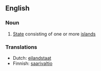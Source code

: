 ==English==

===Noun===
{{en-noun|sg=[[island]] [[state]]}}

# [[State]] consisting of one or more [[island]]s

===Translations===
*Dutch: [[eilandstaat]]
*Finnish: [[saarivaltio]]